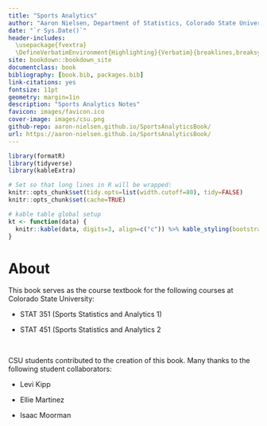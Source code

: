 ```yaml
--- 
title: "Sports Analytics"
author: "Aaron Nielsen, Department of Statistics, Colorado State University"
date: "`r Sys.Date()`"
header-includes:
  \usepackage{fvextra} 
  \DefineVerbatimEnvironment{Highlighting}{Verbatim}{breaklines,breaksymbol=,commandchars=\\\{\}}
site: bookdown::bookdown_site
documentclass: book
bibliography: [book.bib, packages.bib]
link-citations: yes
fontsize: 11pt
geometry: margin=1in
description: "Sports Analytics Notes"
favicon: images/favicon.ico
cover-image: images/csu.png
github-repo: aaron-nielsen.github.io/SportsAnalyticsBook/
url: https://aaron-nielsen.github.io/SportsAnalyticsBook/
---
```


```r
library(formatR)
library(tidyverse)
library(kableExtra)

# Set so that long lines in R will be wrapped:
knitr::opts_chunk$set(tidy.opts=list(width.cutoff=80), tidy=FALSE)
knitr::opts_chunk$set(cache=TRUE)

# kable table global setup
kt <- function(data) {
  knitr::kable(data, digits=3, align=c("c")) %>% kable_styling(bootstrap_options='striped', latex_options='HOLD_position', full_width = F, position = "center")
}
```

# About {-}

This book serves as the course textbook for the following courses at Colorado State University:

* STAT 351 (Sports Statistics and Analytics 1)

* STAT 451 (Sports Statistics and Analytics 2

\

CSU students contributed to the creation of this book. Many thanks to the following student collaborators:

* Levi Kipp

* Ellie Martinez

* Isaac Moorman

<!-- usethis::use_git() -->

